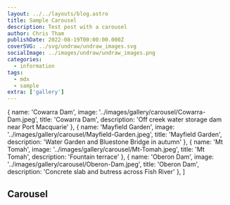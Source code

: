 ```yaml
---
layout: ../../layouts/blog.astro
title: Sample Carousel
description: Test post with a carousel
author: Chris Tham
publishDate: 2022-08-19T00:00:00.000Z
coverSVG: ../svg/undraw/undraw_images.svg
socialImage: ../images/undraw/undraw_images.png
categories:
  - information
tags:
  - mdx
  - sample
extra: ['gallery']
---  
```

  { name: 'Cowarra Dam', image: '../images/gallery/carousel/Cowarra-Dam.jpeg', title: 'Cowarra Dam', description: 'Off creek water storage dam near Port Macquarie' },
  { name: 'Mayfield Garden', image: '../images/gallery/carousel/Mayfield-Garden.jpeg', title: 'Mayfield Garden', description: 'Water Garden and Bluestone Bridge in autumn' },
  { name: 'Mt Tomah', image: '../images/gallery/carousel/Mt-Tomah.jpeg', title: 'Mt Tomah', description: 'Fountain terrace' },
  { name: 'Oberon Dam', image: '../images/gallery/carousel/Oberon-Dam.jpeg', title: 'Oberon Dam', description: 'Concrete slab and butress across Fish River' },
]

## Carousel

<Carousel pages={carouselPages} />

